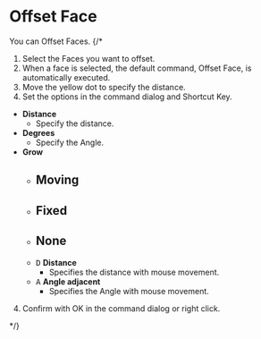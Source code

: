 
<Reference shortcut="Shift-O" command="Offset Face" button="" />

# Offset Face

You can Offset Faces.
{/* 
1. Select the Faces you want to offset.
2. When a face is selected, the default command, Offset Face, is automatically executed.
3. Move the yellow dot to specify the distance.
4. Set the options in the command dialog and Shortcut Key.
  - **Distance**
    - Specify the distance.
  - **Degrees**
    - Specify the Angle.
  - **Grow**
    - **Moving**
        - 
    - **Fixed**
        -
    - **None**
        -
    - <kbd>D</kbd> **Distance**
      - Specifies the distance with mouse movement.
    - <kbd>A</kbd> **Angle adjacent**
      - Specifies the Angle with mouse movement.
4. Confirm with OK in the command dialog or right click.




 */}